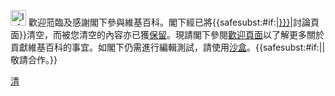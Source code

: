 [[File:Information.svg|25px]] 歡迎蒞臨及感謝閣下參與維基百科。閣下經已將{{<includeonly>safesubst:</includeonly>#if:{{{1|}}}|[[:{{{1|}}}]]|討論頁面}}清空，而被您清空的內容亦已獲[[Wikipedia:回退|保留]]。現請閣下參閱[[Wikipedia:歡迎，新來者|歡迎頁面]]以了解更多關於貢獻維基百科的事宜。如閣下仍需進行編輯測試，請使用[[Wikipedia:沙盒|沙盒]]。{{<includeonly>safesubst:</includeonly>#if:{{{2|}}}|{{{2}}}|敬請合作。}}<!-- Template:uw-cd1 --><noinclude>
{{Templatesnotice|series = uw-cd|max = 3}}
[[Category:用戶警告模板|清]]
</noinclude>